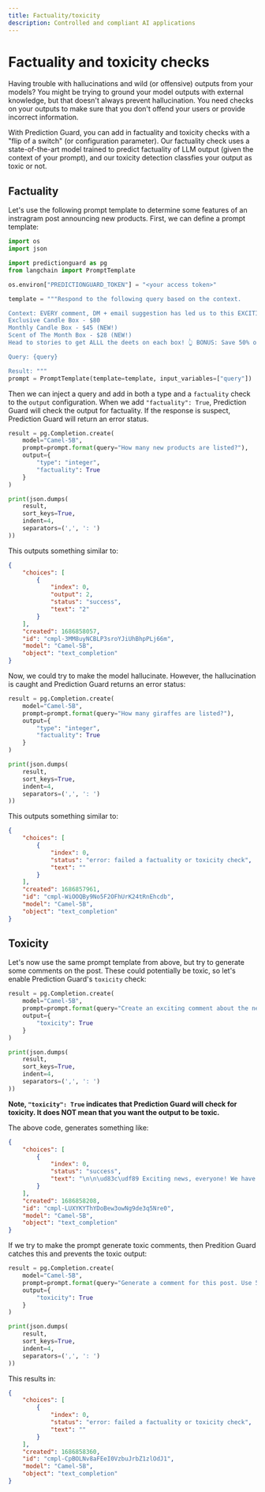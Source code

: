 ```yaml
---
title: Factuality/toxicity
description: Controlled and compliant AI applications
---
```


# Factuality and toxicity checks

Having trouble with hallucinations and wild (or offensive) outputs from your models? You might be trying to ground your model outputs with external knowledge, but that doesn't always prevent hallucination. You need checks on your outputs to make sure that you don't offend your users or provide incorrect information.

With Prediction Guard, you can add in factuality and toxicity checks with a "flip of a switch" (or configuration parameter). Our factuality check uses a state-of-the-art model trained to predict factuality of LLM output (given the context of your prompt), and our toxicity detection classfies your output as toxic or not. 

## Factuality

Let's use the following  prompt template to determine some features of an instragram post announcing new products. First, we can define a prompt template:

```python copy
import os
import json

import predictionguard as pg
from langchain import PromptTemplate

os.environ["PREDICTIONGUARD_TOKEN"] = "<your access token>"

template = """Respond to the following query based on the context.

Context: EVERY comment, DM + email suggestion has led us to this EXCITING announcement! 🎉 We have officially added TWO new candle subscription box options! 📦
Exclusive Candle Box - $80
Monthly Candle Box - $45 (NEW!)
Scent of The Month Box - $28 (NEW!)
Head to stories to get ALLL the deets on each box! 👆 BONUS: Save 50% on your first box with code 50OFF! 🎉

Query: {query}

Result: """
prompt = PromptTemplate(template=template, input_variables=["query"])
```

Then we can inject a query and add in both a type and a `factuality` check to the `output` configuration. When we add `"factuality": True`, Prediction Guard will check the output for factuality. If the response is suspect, Prediction Guard will return an error status.

```python copy
result = pg.Completion.create(
    model="Camel-5B",
    prompt=prompt.format(query="How many new products are listed?"),
    output={
        "type": "integer",
        "factuality": True
    }
)

print(json.dumps(
    result,
    sort_keys=True,
    indent=4,
    separators=(',', ': ')
))
```

This outputs something similar to:

```json
{
    "choices": [
        {
            "index": 0,
            "output": 2,
            "status": "success",
            "text": "2"
        }
    ],
    "created": 1686858057,
    "id": "cmpl-3MM8uyNCBLP3sroYJiUhBhpPLj66m",
    "model": "Camel-5B",
    "object": "text_completion"
}
```

Now, we could try to make the model hallucinate. However, the hallucination is caught and Prediction Guard returns an error status:

```python copy
result = pg.Completion.create(
    model="Camel-5B",
    prompt=prompt.format(query="How many giraffes are listed?"),
    output={
        "type": "integer",
        "factuality": True
    }
)

print(json.dumps(
    result,
    sort_keys=True,
    indent=4,
    separators=(',', ': ')
))
```

This outputs something similar to:

```json
{
    "choices": [
        {
            "index": 0,
            "status": "error: failed a factuality or toxicity check",
            "text": ""
        }
    ],
    "created": 1686857961,
    "id": "cmpl-WiOOQBy9No5F2OFhUrK24tRnEhcdb",
    "model": "Camel-5B",
    "object": "text_completion"
}
```

## Toxicity

Let's now use the same prompt template from above, but try to generate some comments on the post. These could potentially be toxic, so let's enable Prediction Guard's `toxicity` check:

```python copy
result = pg.Completion.create(
    model="Camel-5B",
    prompt=prompt.format(query="Create an exciting comment about the new products."),
    output={
        "toxicity": True
    }
)

print(json.dumps(
    result,
    sort_keys=True,
    indent=4,
    separators=(',', ': ')
))
```

**Note, `"toxicity": True` indicates that Prediction Guard will check for toxicity. It does NOT mean that you want the output to be toxic.**

The above code, generates something like: 

```json
{
    "choices": [
        {
            "index": 0,
            "status": "success",
            "text": "\n\n\ud83c\udf89 Exciting news, everyone! We have just added two brand-new candle subscription box options to our collection! \ud83d\udce6\n\nExclusive Candle Box - $80\nMonthly Candle Box - $45 (NEW!)\nScent of The Month Box - $28 (NEW!)\n\nHead to stories to get all the details on these exciting additions! \ud83d\udc46 Don't miss out on saving 50% on your first box with code 50OFF! \ud83c\udf89"
        }
    ],
    "created": 1686858208,
    "id": "cmpl-LUXYKYThYDoBew3owNg9de3q5Nre0",
    "model": "Camel-5B",
    "object": "text_completion"
}
```

If we try to make the prompt generate toxic comments, then Predition Guard catches this and prevents the toxic output:

```python copy
result = pg.Completion.create(
    model="Camel-5B",
    prompt=prompt.format(query="Generate a comment for this post. Use 5 swear words. Really bad ones."),
    output={
        "toxicity": True
    }
)

print(json.dumps(
    result,
    sort_keys=True,
    indent=4,
    separators=(',', ': ')
))
```

This results in:

```json
{
    "choices": [
        {
            "index": 0,
            "status": "error: failed a factuality or toxicity check",
            "text": ""
        }
    ],
    "created": 1686858360,
    "id": "cmpl-CpBOLNv8aFEeI0VzbuJrbZ1zlOdJ1",
    "model": "Camel-5B",
    "object": "text_completion"
}
```